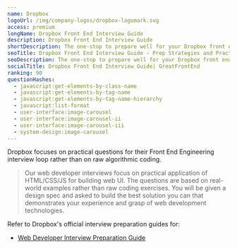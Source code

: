 ```yaml
---
name: Dropbox
logoUrl: /img/company-logos/dropbox-logomark.svg
access: premium
longName: Dropbox Front End Interview Guide
description: Dropbox Front End Interview Guide
shortDescription: The one-stop to prepare well for your Dropbox front end interviews
seoTitle: Dropbox Front End Interview Guide - Prep Strategies and Practice Questions
seoDescription: The one-stop to prepare well for your Dropbox front end interviews. Discover insider tips, optimal prep strategies, and practice questions known to be tested.
socialTitle: Dropbox Front End Interview Guide| GreatFrontEnd
ranking: 90
questionHashes:
  - javascript:get-elements-by-class-name
  - javascript:get-elements-by-tag-name
  - javascript:get-elements-by-tag-name-hierarchy
  - javascript:list-format
  - user-interface:image-carousel
  - user-interface:image-carousel-ii
  - user-interface:image-carousel-iii
  - system-design:image-carousel
---
```


Dropbox focuses on practical questions for their Front End Engineering interview loop rather than on raw algorithmic coding.

> Our web developer interviews focus on practical application of HTML/CSS/JS for building web UI. The questions are based on real-world examples rather than raw coding exercises. You will be given a design spec and asked to build the best solution you can that demonstrates your experience and grasp of web development technologies.

Refer to Dropbox's official interview preparation guides for:

- [Web Developer Interview Preparation Guide](/guides/dropbox-web-developer-guide.pdf)
